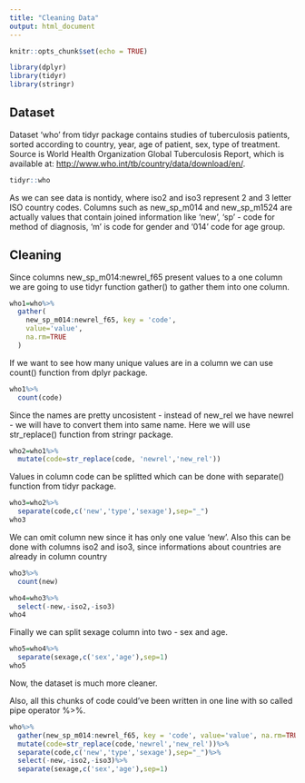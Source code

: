 ```yaml
---
title: "Cleaning Data"
output: html_document
---
```



```r
knitr::opts_chunk$set(echo = TRUE)
```

```r
library(dplyr)
library(tidyr)
library(stringr)
```

## Dataset

Dataset 'who' from tidyr package contains studies of tuberculosis patients, sorted according to country, year, age of patient, sex, type of treatment. Source is World Health Organization Global Tuberculosis Report, which is available at: <http://www.who.int/tb/country/data/download/en/>.

```r
tidyr::who
```

As we can see data is nontidy, where iso2 and iso3 represent 2 and 3 letter ISO country codes. Columns such as new_sp_m014 and new_sp_m1524 are actually values that contain joined information like 'new', 'sp' - code for method of diagnosis, 'm' is code for gender and '014' code for age group. 

## Cleaning


Since columns new_sp_m014:newrel_f65 present values to a one column we are going to use tidyr function gather() to gather them into one column.

```r
who1=who%>%
  gather(
    new_sp_m014:newrel_f65, key = 'code',
    value='value',
    na.rm=TRUE
  )
```

If we want to see how many unique values are in a column we can use count() function from dplyr package.

```r
who1%>%
  count(code)
```

Since the names are pretty uncosistent - instead of new_rel we have newrel - we will have to convert them into same name. Here we will use str_replace() function from stringr package. 

```r
who2=who1%>%
  mutate(code=str_replace(code, 'newrel','new_rel'))
```
Values in column code can be splitted which can be done with separate() function from tidyr package. 

```r
who3=who2%>%
  separate(code,c('new','type','sexage'),sep="_")
who3
```
We can omit column new since it has only one value 'new'. Also this can be done with columns iso2 and iso3, since informations about countries are already in column country

```r
who3%>%
  count(new)
```

```r
who4=who3%>%
  select(-new,-iso2,-iso3)
who4
```

Finally we can split sexage column into two - sex and age.

```r
who5=who4%>%
  separate(sexage,c('sex','age'),sep=1)
who5
```

Now, the dataset is much more cleaner.

Also, all this chunks of code could've been written in one line with so called pipe operator %>%.

```r
who%>%
  gather(new_sp_m014:newrel_f65, key = 'code', value='value', na.rm=TRUE)%>%
  mutate(code=str_replace(code,'newrel','new_rel'))%>%
  separate(code,c('new','type','sexage'),sep="_")%>%
  select(-new,-iso2,-iso3)%>%
  separate(sexage,c('sex','age'),sep=1)
```
